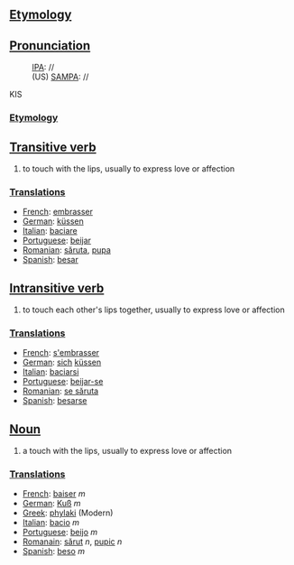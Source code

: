 == [[Etymology]] ==

== [[Pronunciation]] ==
:[[w:IPA|IPA]]: //
:(US) [[SAMPA]]: //
KIS
===[[Etymology]]===

== [[Transitive verb]] ==

# to touch with the lips, usually to express love or affection

=== [[Translation]]s ===

*[[French]]: [[embrasser]]
*[[German]]: [[küssen]]
*[[Italian]]: [[baciare]]
*[[Portuguese]]: [[beijar]]
*[[Romanian]]: [[săruta]], [[pupa]] 
*[[Spanish]]: [[besar]]

== [[Intransitive verb]] ==

# to touch each other's lips together, usually to express love or affection

=== [[Translations]] ===

*[[French]]: [[s'embrasser]]
*[[German]]: [[sich]] [[küssen]]
*[[Italian]]: [[baciarsi]]
*[[Portuguese]]: [[beijar-se]]
*[[Romanian]]: [[se săruta]]
*[[Spanish]]: [[besarse]]

== [[Noun]] ==

# a touch with the lips, usually to express love or affection

=== [[Translations]] ===

*[[French]]: [[baiser]] ''m''
*[[German]]: [[Kuß]] ''m''
*[[Greek]]: [[phylaki]] (Modern)
*[[Italian]]: [[bacio]] ''m''
*[[Portuguese]]: [[beijo]] ''m''
*[[Romanain]]: [[sărut]] ''n'', [[pupic]] ''n''
*[[Spanish]]: [[beso]] ''m''